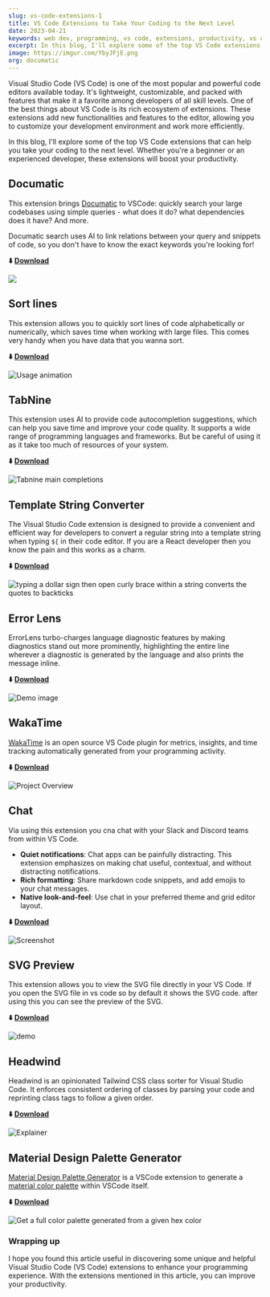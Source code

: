 ```yaml
---
slug: vs-code-extensions-1
title: VS Code Extensions to Take Your Coding to the Next Level
date: 2023-04-21
keywords: web dev, programming, vs code, extensions, productivity, vs code extensions
excerpt: In this blog, I'll explore some of the top VS Code extensions that can help you take your coding to the next level. Whether you're a beginner or an experienced developer, these extensions will boost your productivity.
image: https://imgur.com/YbyJFjE.png
org: documatic
---
```


Visual Studio Code (VS Code) is one of the most popular and powerful code editors available today. It's lightweight, customizable, and packed with features that make it a favorite among developers of all skill levels. One of the best things about VS Code is its rich ecosystem of extensions. These extensions add new functionalities and features to the editor, allowing you to customize your development environment and work more efficiently.

In this blog, I'll explore some of the top VS Code extensions that can help you take your coding to the next level. Whether you're a beginner or an experienced developer, these extensions will boost your productivity.

## Documatic

This extension brings [Documatic](https://www.documatic.com/) to VSCode: quickly search your large codebases using simple queries - what does it do? what dependencies does it have? And more.

Documatic search uses AI to link relations between your query and snippets of code, so you don't have to know the exact keywords you're looking for!

**⬇️** [**Download**](https://marketplace.visualstudio.com/items?itemName=Documatic.documatic)

![](https://i.imgur.com/KYutr9T.gif)

## Sort lines

This extension allows you to quickly sort lines of code alphabetically or numerically, which saves time when working with large files. This comes very handy when you have data that you wanna sort.

**⬇️** [**Download**](https://marketplace.visualstudio.com/items?itemName=Tyriar.sort-lines)

![Usage animation](https://github.com/Tyriar/vscode-sort-lines/raw/HEAD/images/usage-animation.gif)

## TabNine

This extension uses AI to provide code autocompletion suggestions, which can help you save time and improve your code quality. It supports a wide range of programming languages and frameworks. But be careful of using it as it take too much of resources of your system.

**⬇️** [**Download**](https://marketplace.visualstudio.com/items?itemName=TabNine.tabnine-vscode)

![Tabnine main completions](https://raw.githubusercontent.com/codota/tabnine-vscode/master/assets/completions-main.gif)

## Template String Converter

The Visual Studio Code extension is designed to provide a convenient and efficient way for developers to convert a regular string into a template string when typing `${` in their code editor. If you are a React developer then you know the pain and this works as a charm.

**⬇️** [**Download**](https://marketplace.visualstudio.com/items?itemName=meganrogge.template-string-converter)

![typing a dollar sign then open curly brace within a string converts the quotes to backticks](https://raw.githubusercontent.com/meganrogge/template-string-converter/master/images/demo.gif)

## Error Lens

ErrorLens turbo-charges language diagnostic features by making diagnostics stand out more prominently, highlighting the entire line wherever a diagnostic is generated by the language and also prints the message inline.

**⬇️** [**Download**](https://marketplace.visualstudio.com/items?itemName=usernamehw.errorlens)

![Demo image](https://raw.githubusercontent.com/usernamehw/vscode-error-lens/master/img/demo.png)

## WakaTime

[WakaTime](https://wakatime.com/vs-code) is an open source VS Code plugin for metrics, insights, and time tracking automatically generated from your programming activity.

**⬇️** [**Download**](https://marketplace.visualstudio.com/items?itemName=WakaTime.vscode-wakatime)

![Project Overview](https://wakatime.com/static/img/ScreenShots/Screen-Shot-2016-03-21.png)

## Chat

Via using this extension you cna chat with your Slack and Discord teams from within VS Code.

- **Quiet notifications**: Chat apps can be painfully distracting. This extension emphasizes on making chat useful, contextual, and without distracting notifications.
- **Rich formatting**: Share markdown code snippets, and add emojis to your chat messages.
- **Native look-and-feel**: Use chat in your preferred theme and grid editor layout.

**⬇️** [**Download**](https://marketplace.visualstudio.com/items?itemName=karigari.chat)

![Screenshot](https://raw.githubusercontent.com/karigari/vscode-chat/master/readme/Live%20Share%20Chat.gif)

## SVG Preview

This extension allows you to view the SVG file directly in your VS Code. If you open the SVG file in vs code so by default it shows the SVG code. after using this you can see the preview of the SVG.

**⬇️** [**Download**](https://marketplace.visualstudio.com/items?itemName=SimonSiefke.svg-preview)

![demo](https://github.com/SimonSiefke/vscode-svg-preview/raw/master/demo_images/demo.gif)

## Headwind

Headwind is an opinionated Tailwind CSS class sorter for Visual Studio Code. It enforces consistent ordering of classes by parsing your code and reprinting class tags to follow a given order.

**⬇️** [**Download**](https://marketplace.visualstudio.com/items?itemName=heybourn.headwind)

![Explainer](https://github.com/heybourn/headwind/blob/master/img/explainer.gif?raw=true)

## Material Design Palette Generator

[Material Design Palette Generator](https://marketplace.visualstudio.com/items?itemName=piyush-bhatt.vscode-mat-palette) is a VSCode extension to generate a [material color palette](https://material.io/design/color/the-color-system.html#tools-for-picking-colors) within VSCode itself.

**⬇️** [**Download**](https://marketplace.visualstudio.com/items?itemName=piyush-bhatt.vscode-mat-palette)

![Get a full color palette generated from a given hex color](https://raw.githubusercontent.com/piyush-bhatt/vscode-mat-palette/master/assets/readme/Primary.gif)

### Wrapping up

I hope you found this article useful in discovering some unique and helpful Visual Studio Code (VS Code) extensions to enhance your programming experience. With the extensions mentioned in this article, you can improve your productivity.
